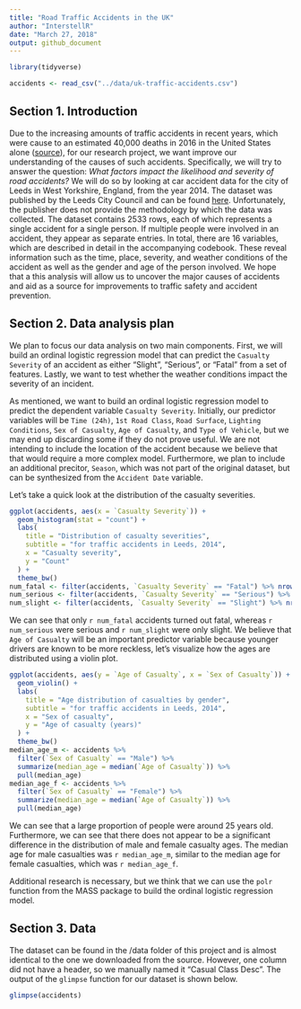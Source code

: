 ```yaml
---
title: "Road Traffic Accidents in the UK"
author: "InterstellR"
date: "March 27, 2018"
output: github_document
---
```


```r
library(tidyverse)
```

```r
accidents <- read_csv("../data/uk-traffic-accidents.csv")
```

## Section 1. Introduction

Due to the increasing amounts of traffic accidents in recent years, which were cause to an estimated 40,000 deaths in 2016 in the United States alone ([source](http://fortune.com/2017/02/15/traffic-deadliest-year/)), for our research project, we want improve our understanding of the causes of such accidents. Specifically, we will try to answer the question: *What factors impact the likelihood and severity of road accidents?* We will do so by looking at car accident data for the city of Leeds in West Yorkshire, England, from the year 2014. The dataset was published by the Leeds City Council and can be found [here](https://data.gov.uk/dataset/road-traffic-accidents/resource/fa7bb4b9-e4e5-41fd-a1c8-49103b35a60f). Unfortunately, the publisher does not provide the methodology by which the data was collected. The dataset contains 2533 rows, each of which represents a single accident for a single person. If multiple people were involved in an accident, they appear as separate entries. In total, there are 16 variables, which are described in detail in the accompanying codebook. These reveal information such as the time, place, severity, and weather conditions of the accident as well as the gender and age of the person involved. We hope that a this analysis will allow us to uncover the major causes of accidents and aid as a source for improvements to traffic safety and accident prevention.

## Section 2. Data analysis plan

We plan to focus our data analysis on two main components. First, we will build an ordinal logistic regression model that can predict the `Casualty Severity` of an accident as either "Slight", "Serious", or "Fatal" from a set of features. Lastly, we want to test whether the weather conditions impact the severity of an incident.

As mentioned, we want to build an ordinal logistic regression model to predict the dependent variable `Casualty Severity`. Initially, our predictor variables will be `Time (24h)`, `1st Road Class`, `Road Surface`, `Lighting Conditions`, `Sex of Casualty`, `Age of Casualty`, and `Type of Vehicle`, but we may end up discarding some if they do not prove useful. We are not intending to include the location of the accident because we believe that that would require a more complex model. Furthermore, we plan to include an additional precitor, `Season`, which was not part of the original dataset, but can be synthesized from the `Accident Date` variable.

Let's take a quick look at the distribution of the casualty severities.

```r
ggplot(accidents, aes(x = `Casualty Severity`)) +
  geom_histogram(stat = "count") +
  labs(
    title = "Distribution of casualty severities",
    subtitle = "for traffic accidents in Leeds, 2014",
    x = "Casualty severity",
    y = "Count"
  ) +
  theme_bw()
num_fatal <- filter(accidents, `Casualty Severity` == "Fatal") %>% nrow()
num_serious <- filter(accidents, `Casualty Severity` == "Serious") %>% nrow()
num_slight <- filter(accidents, `Casualty Severity` == "Slight") %>% nrow()
```

We can see that only `r num_fatal` accidents turned out fatal, whereas `r num_serious` were serious and `r num_slight` were only slight. We believe that `Age of Casualty` will be an important predictor variable because younger drivers are known to be more reckless, let's visualize how the ages are distributed using a violin plot.

```r
ggplot(accidents, aes(y = `Age of Casualty`, x = `Sex of Casualty`)) +
  geom_violin() +
  labs(
    title = "Age distribution of casualties by gender",
    subtitle = "for traffic accidents in Leeds, 2014",
    x = "Sex of casualty",
    y = "Age of casualty (years)"
  ) +
  theme_bw()
median_age_m <- accidents %>%
  filter(`Sex of Casualty` == "Male") %>%
  summarize(median_age = median(`Age of Casualty`)) %>%
  pull(median_age)
median_age_f <- accidents %>%
  filter(`Sex of Casualty` == "Female") %>%
  summarize(median_age = median(`Age of Casualty`)) %>%
  pull(median_age)
```

We can see that a large proportion of people were around 25 years old. Furthermore, we can see that there does not appear to be a significant difference in the distribution of male and female casualty ages. The median age for male casualties was `r median_age_m`, similar to the median age for female casualties, which was `r median_age_f`.

Additional research is necessary, but we think that we can use the `polr` function from the MASS package to build the ordinal logistic regression model.

## Section 3. Data

The dataset can be found in the /data folder of this project and is almost identical to the one we downloaded from the source. However, one column did not have a header, so we manually named it "Casual Class Desc". The output of the `glimpse` function for our dataset is shown below.

```r
glimpse(accidents)
```
